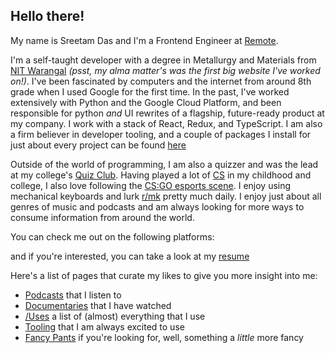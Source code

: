 
## Hello there!

My name is Sreetam Das and I'm a Frontend Engineer at [Remote](https://remote.com).

I'm a self-taught developer with a degree in Metallurgy and Materials from [NIT Warangal](https://www.nitw.ac.in) _(psst, my alma matter's was the first big website I've worked on!)_. I've been fascinated by computers and the internet from around 8th grade when I used Google for the first time.
In the past, I've worked extensively with Python and the Google Cloud Platform, and been responsible for python _and_ UI rewrites of a flagship, future-ready product at my company. I work with a stack of React, Redux, and TypeScript. I am also a firm believer in developer tooling, and a couple of packages I install for just about every project can be found [here](https://github.com/sreetamdas/stack)

Outside of the world of programming, I am also a quizzer and was the lead at my college's [Quiz Club](https://www.facebook.com/qcnitw). Having played a lot of [CS](https://blog.counter-strike.net) in my childhood and college, I also love following the [CS:GO esports scene](https://www.hltv.org). I enjoy using mechanical keyboards and lurk [r/mk](https://www.reddit.com/r/MechanicalKeyboards) pretty much daily. I enjoy just about all genres of music and podcasts and am always looking for more ways to consume information from around the world.

You can check me out on the following platforms:

<ExternalLinksOverlay />

and if you're interested, you can take a look at my [resume](/resume.pdf)

Here's a list of pages that curate my likes to give you
more insight into me:

- [Podcasts](/podcasts) that I listen to
- [Documentaries](/documentaries) that I have watched
- [/Uses](/uses) a list of (almost) everything that I use
- [Tooling](/tooling) that I am always excited to use
- [Fancy Pants](/fancy-pants) if you're looking for, well, something a _little_ more fancy
